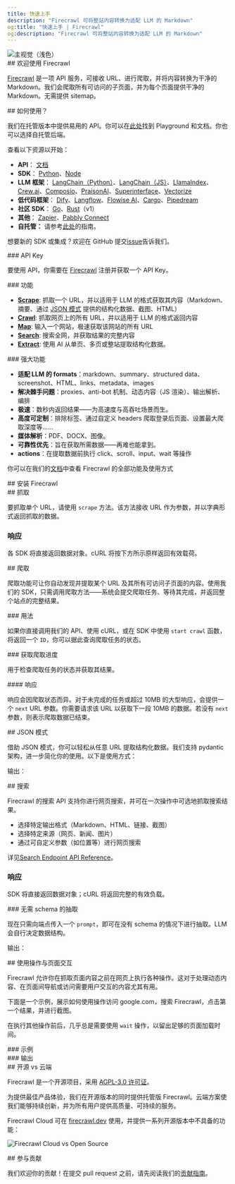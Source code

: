 ```yaml
---
title: 快速上手
description: "Firecrawl 可将整站内容转换为适配 LLM 的 Markdown"
og:title: "快速上手 | Firecrawl"
og:description: "Firecrawl 可将整站内容转换为适配 LLM 的 Markdown"
---
```



<img className="block" src="/images/turn-websites-into-llm-ready-data--firecrawl.png" alt="主视觉（浅色）" />

<div id="welcome-to-firecrawl">
  ## 欢迎使用 Firecrawl
</div>

[Firecrawl](https://firecrawl.dev?ref=github) 是一项 API 服务，可接收 URL、进行爬取，并将内容转换为干净的 Markdown。我们会爬取所有可访问的子页面，并为每个页面提供干净的 Markdown。无需提供 sitemap。

<div id="how-to-use-it">
  ## 如何使用？
</div>

我们在托管版本中提供易用的 API。你可以在[此处](https://firecrawl.dev/playground)找到 Playground 和文档。你也可以选择自托管后端。

查看以下资源以开始：

* **API**： [文档](https://docs.firecrawl.dev/api-reference/introduction)
* **SDK**： [Python](https://docs.firecrawl.dev/sdks/python)、[Node](https://docs.firecrawl.dev/sdks/node)
* **LLM 框架**： [LangChain（Python）](https://python.langchain.com/docs/integrations/document_loaders/firecrawl/)、[LangChain（JS）](https://js.langchain.com/docs/integrations/document_loaders/web_loaders/firecrawl)、[LlamaIndex](https://docs.llamaindex.ai/en/latest/examples/data_connectors/WebPageDemo/#using-firecrawl-reader)、[Crew.ai](https://docs.crewai.com/)、[Composio](https://composio.dev/tools/firecrawl/all)、[PraisonAI](https://docs.praison.ai/firecrawl/)、[Superinterface](https://superinterface.ai/docs/assistants/functions/firecrawl)、[Vectorize](https://docs.vectorize.io/integrations/source-connectors/firecrawl)
* **低代码框架**： [Dify](https://dify.ai/blog/dify-ai-blog-integrated-with-firecrawl)、[Langflow](https://docs.langflow.org/)、[Flowise AI](https://docs.flowiseai.com/integrations/langchain/document-loaders/firecrawl)、[Cargo](https://docs.getcargo.io/integration/firecrawl)、[Pipedream](https://pipedream.com/apps/firecrawl/)
* **社区 SDK**： [Go](https://docs.firecrawl.dev/sdks/go)、[Rust](https://docs.firecrawl.dev/sdks/rust)（v1）
* **其他**： [Zapier](https://zapier.com/apps/firecrawl/integrations)、[Pabbly Connect](https://www.pabbly.com/connect/integrations/firecrawl/)
* **自托管：** 请参考[此处](/zh/contributing/self-host)的指南。

想要新的 SDK 或集成？欢迎在 GitHub 提交[issue](https://github.com/firecrawl/firecrawl/issues)告诉我们。

<div id="api-key">
  ### API Key
</div>

要使用 API，你需要在 [Firecrawl](https://firecrawl.dev) 注册并获取一个 API Key。

<div id="features">
  ### 功能
</div>

* [**Scrape**](#scraping): 抓取一个 URL，并以适用于 LLM 的格式获取其内容（Markdown、摘要、通过 [JSON 模式](#json-mode) 提供的结构化数据、截图、HTML）
* [**Crawl**](#crawling): 抓取网页上的所有 URL，并以适用于 LLM 的格式返回内容
* [**Map**](/zh/features/map): 输入一个网站，极速获取该网站的所有 URL
* [**Search**](/zh/features/search): 搜索全网，并获取结果的完整内容
* [**Extract**](/zh/features/extract): 使用 AI 从单页、多页或整站提取结构化数据。

<div id="powerful-capabilities">
  ### 强大功能
</div>

* **适配 LLM 的 formats**：markdown、summary、structured data、screenshot、HTML、links、metadata、images
* **解决棘手问题**：proxies、anti-bot 机制、动态内容（JS 渲染）、输出解析、编排
* **极速**：数秒内返回结果——为高速度与高吞吐场景而生。
* **高度可定制**：排除标签、通过自定义 headers 爬取登录后页面、设置最大爬取深度等……
* **媒体解析**：PDF、DOCX、图像。
* **可靠性优先**：旨在获取所需数据——再难也能拿到。
* **actions**：在提取数据前执行 click、scroll、input、wait 等操作

你可以在我们的[文档](https://docs.firecrawl.dev/api-reference/v2-introduction)中查看 Firecrawl 的全部功能及使用方式

<div id="installing-firecrawl">
  ## 安装 Firecrawl
</div>

<CodeGroup>
  <InstallationPython />

  <InstallationNode />
</CodeGroup>

<div id="scraping">
  ## 抓取
</div>

要抓取单个 URL，请使用 `scrape` 方法。该方法接收 URL 作为参数，并以字典形式返回抓取的数据。

<CodeGroup>
  <ScrapePython />

  <ScrapeNode />

  <ScrapeCURL />
</CodeGroup>

### 响应

各 SDK 将直接返回数据对象。cURL 将按下方所示原样返回有效载荷。

<ScrapeResponse />

<div id="crawling">
  ## 爬取
</div>

爬取功能可让你自动发现并提取某个 URL 及其所有可访问子页面的内容。使用我们的 SDK，只需调用爬取方法——系统会提交爬取任务、等待其完成，并返回整个站点的完整结果。

<div id="usage">
  ### 用法
</div>

<CodeGroup>
  <CrawlPython />

  <CrawlNode />

  <CrawlCURL />
</CodeGroup>

如果你直接调用我们的 API、使用 cURL，或在 SDK 中使用 `start crawl` 函数，将返回一个 `ID`，你可以据此查询爬取任务的状态。

<CrawlAsyncOutput />

<div id="get-crawl-status">
  ### 获取爬取进度
</div>

用于检查爬取任务的状态并获取其结果。

<CodeGroup>
  <GetCrawlJobPython />

  <GetCrawlJobNode />

  <GetCrawlJobCURL />
</CodeGroup>

<div id="response">
  #### 响应
</div>

响应会因爬取状态而异。对于未完成的任务或超过 10MB 的大型响应，会提供一个 `next` URL 参数。你需要请求该 URL 以获取下一段 10MB 的数据。若没有 `next` 参数，则表示爬取数据已结束。

<CodeGroup>
  <GetCrawlJobOutputScraping />

  <GetCrawlJobOutputCompleted />
</CodeGroup>

<div id="json-mode">
  ## JSON 模式
</div>

借助 JSON 模式，你可以轻松从任意 URL 提取结构化数据。我们支持 pydantic 架构，进一步简化你的使用。以下是使用方式：

<CodeGroup>
  <ScrapeJsonPython />

  <ScrapeJsonNode />

  <ScrapeJsonCURL />
</CodeGroup>

输出：

<ScrapeJsonOutput />

<div id="search">
  ## 搜索
</div>

Firecrawl 的搜索 API 支持你进行网页搜索，并可在一次操作中可选地抓取搜索结果。

* 选择特定输出格式（Markdown、HTML、链接、截图）
* 选择特定来源（网页、新闻、图片）
* 通过可自定义参数（如位置等）进行网页搜索

详见[Search Endpoint API Reference](/zh/api-reference/endpoint/search)。

<CodeGroup>
  <SearchPython />

  <SearchNode />

  <SearchCURL />
</CodeGroup>

### 响应

SDK 将直接返回数据对象；cURL 将返回完整的有效负载。

<SearchResponse />

<div id="extracting-without-schema">
  ### 无需 schema 的抽取
</div>

现在只需向端点传入一个 `prompt`，即可在没有 schema 的情况下进行抽取。LLM 会自行决定数据结构。

<CodeGroup>
  <ScrapeJsonNoSchemaPython />

  <ScrapeJsonNoSchemaNode />

  <ScrapeJsonNoSchemaCURL />
</CodeGroup>

输出：

<ScrapeJsonNoSchemaOutput />

<div id="interacting-with-the-page-with-actions">
  ## 使用操作与页面交互
</div>

Firecrawl 允许你在抓取页面内容之前在网页上执行各种操作。这对于处理动态内容、在页面间导航或访问需要用户交互的内容尤其有用。

下面是一个示例，展示如何使用操作访问 google.com，搜索 Firecrawl，点击第一个结果，并进行截图。

在执行其他操作前后，几乎总是需要使用 `wait` 操作，以留出足够的页面加载时间。

<div id="example">
  ### 示例
</div>

<CodeGroup>
  <ScrapeActionsPython />

  <ScrapeActionsNode />

  <ScrapeActionsCURL />
</CodeGroup>

<div id="output">
  ### 输出
</div>

<CodeGroup>
  <ScrapeActionsOutput />
</CodeGroup>

<div id="open-source-vs-cloud">
  ## 开源 vs 云端
</div>

Firecrawl 是一个开源项目，采用 [AGPL-3.0 许可证](https://github.com/mendableai/firecrawl/blob/main/LICENSE)。

为提供最佳产品体验，我们在开源版本的同时提供托管版 Firecrawl。云端方案使我们能够持续创新，并为所有用户提供高质量、可持续的服务。

Firecrawl Cloud 可在 [firecrawl.dev](https://firecrawl.dev) 使用，并提供一系列开源版本中不具备的功能：

![Firecrawl Cloud vs Open Source](./images/open-source-cloud.png)

<div id="contributing">
  ## 参与贡献
</div>

我们欢迎你的贡献！在提交 pull request 之前，请先阅读我们的[贡献指南](https://github.com/mendableai/firecrawl/blob/main/CONTRIBUTING.md)。